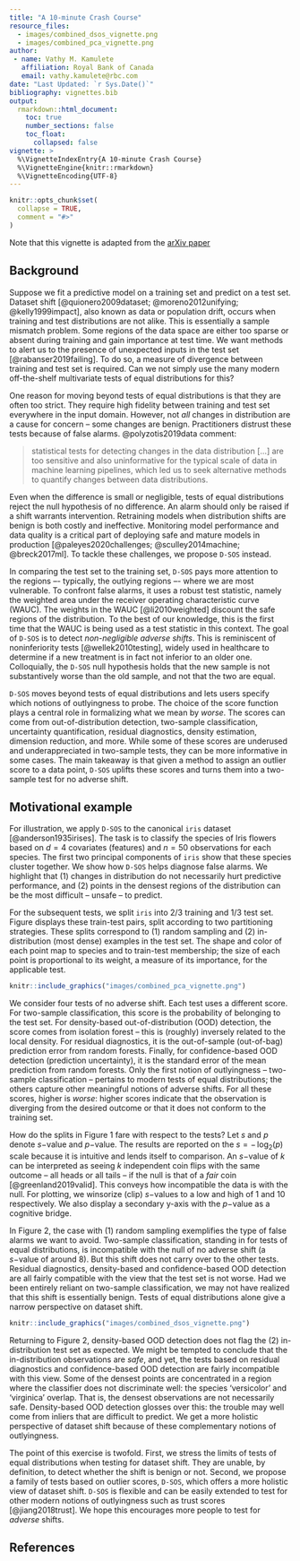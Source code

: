 ```yaml
---
title: "A 10-minute Crash Course"
resource_files:
  - images/combined_dsos_vignette.png
  - images/combined_pca_vignette.png
author:
 - name: Vathy M. Kamulete
   affiliation: Royal Bank of Canada
   email: vathy.kamulete@rbc.com
date: "Last Updated: `r Sys.Date()`"
bibliography: vignettes.bib
output:
  rmarkdown::html_document:
    toc: true
    number_sections: false
    toc_float:
      collapsed: false
vignette: >
  %\VignetteIndexEntry{A 10-minute Crash Course}
  %\VignetteEngine{knitr::rmarkdown}
  %\VignetteEncoding{UTF-8}
---
```


```r
knitr::opts_chunk$set(
  collapse = TRUE,
  comment = "#>"
)
```

Note that this vignette is adapted from the
[arXiv paper](https://arxiv.org/abs/2107.02990)

## Background

Suppose we fit a predictive model on a training set and predict on a test set.
Dataset shift [@quionero2009dataset; @moreno2012unifying; @kelly1999impact],
also known as data or population drift,
occurs when training and test distributions are not alike. This is essentially
a sample mismatch problem. Some regions of the data space are either too
sparse or absent during training and gain importance at test time. We want
methods to alert us to the presence of unexpected inputs in the test set
[@rabanser2019failing]. To do so, a measure of divergence between training
and test set is required. Can we not simply use the many modern off-the-shelf
multivariate tests of equal distributions for this?

One reason for moving beyond tests of equal distributions is that they are
often too strict. They require high fidelity between training and test set
everywhere in the input domain. However, not *all* changes in distribution are
a cause for concern -- some changes are benign. Practitioners distrust these
tests because of false alarms. @polyzotis2019data comment:

> statistical tests for detecting changes in the data distribution [...] are too
> sensitive and also uninformative for the typical scale of data in machine learning
> pipelines, which led us to seek alternative methods to quantify changes between
> data distributions.

Even when the difference is small or negligible, tests of equal distributions
reject the null hypothesis of no difference. An alarm should only be raised if
a shift warrants intervention. Retraining models when distribution shifts are
benign is both costly and ineffective. Monitoring model performance and data
quality is a critical part of deploying safe and mature models in production
[@paleyes2020challenges; @sculley2014machine; @breck2017ml].
To tackle these challenges, we propose `D-SOS` instead.

In comparing the test set to the training set, `D-SOS` pays more attention to
the regions –- typically, the outlying regions –- where we are most vulnerable.
To confront false alarms, it uses a robust test statistic, namely the
weighted area under the receiver operating characteristic curve (WAUC). The
weights in the WAUC [@li2010weighted] discount the safe regions of the
distribution. To the best of our knowledge, this is the first time that the
WAUC is being used as a test statistic in this context. The goal of `D-SOS` is
to detect *non-negligible adverse shifts*. This is reminiscent of noninferiority
tests [@wellek2010testing], widely used in healthcare to determine if a new
treatment is in fact not inferior to an older one. Colloquially, the `D-SOS`
null hypothesis holds that the new sample is not substantively worse than the
old sample, and not that the two are equal.

`D-SOS` moves beyond tests of equal distributions and lets users specify which
notions of outlyingness to probe. The choice of the score function plays a
central role in formalizing what we mean by *worse*. The scores can come from
out-of-distribution detection, two-sample classification, uncertainty
quantification, residual diagnostics, density estimation, dimension reduction,
and more. While some of these scores are underused and underappreciated in
two-sample tests, they can be more informative in some cases. The main takeaway
is that given a method to assign an outlier score to a data point, `D-SOS`
uplifts these scores and turns them into a two-sample test for no adverse
shift.

## Motivational example

For illustration, we apply `D-SOS` to the canonical `iris` dataset
[@anderson1935irises]. The task is to classify the species of Iris flowers
based on $d=4$ covariates (features) and $n=50$ observations for each
species. The first two principal components of `iris` show that these species
cluster together. We show how `D-SOS` helps diagnose false alarms. We highlight
that (1) changes in distribution do not necessarily hurt predictive performance,
and (2) points in the densest regions of the distribution can be the most
difficult -- unsafe -- to predict.

For the subsequent tests, we split `iris` into 2/3 training and 1/3 test set.
Figure \ref{fig:iris-pca} displays these train-test pairs, split according to
two partitioning strategies. These splits correspond to (1) random sampling and
(2) in-distribution (most dense) examples in the test set. The shape and color
of each point map to species and to train-test membership; the size of each
point is proportional to its weight, a measure of its importance, for the
applicable test.


```r
knitr::include_graphics("images/combined_pca_vignette.png")
```

We consider four tests of no adverse shift. Each test uses a different score.
For two-sample classification, this score is the probability
of belonging to the test set. For density-based out-of-distribution
(OOD) detection, the score comes from isolation forest -- this
is (roughly) inversely related to the local density. For residual diagnostics,
it is the out-of-sample (out-of-bag) prediction error from random forests.
Finally, for confidence-based OOD detection (prediction uncertainty), it is
the standard error of the mean prediction from random forests.
Only the first notion of outlyingness -- two-sample
classification -- pertains to modern tests of equal distributions; the others
capture other meaningful notions of adverse shifts. For all these scores, higher
is *worse*: higher scores indicate that the observation is diverging from the
desired outcome or that it does not conform to the training set.

How do the splits in Figure 1 fare with respect to
the tests? Let $s$ and $p$ denote $s-$value and $p-$value. The
results are reported on the $s = -\, \log_{2}(p)$ scale because it is intuitive
and lends itself to comparison. An $s-$value of $k$ can be interpreted
as seeing $k$ independent coin flips with the same outcome -- all heads or
all tails -- if the null is that of a *fair* coin [@greenland2019valid]. This
conveys how incompatible the data is with the null. For plotting, we
winsorize (clip) $s-$values to a low and high of 1 and 10 respectively. We
also display a secondary y-axis with the $p-$value as a cognitive bridge.

In Figure 2, the case with (1) random sampling exemplifies
the type of false alarms we want to avoid. Two-sample classification, standing
in for tests of equal distributions, is incompatible with the null of no adverse
shift (a $s-$value of around 8). But this shift does not carry over to the
other tests. Residual diagnostics, density-based and confidence-based OOD
detection are all fairly compatible with the view that the test set is not worse.
Had we been entirely reliant on two-sample classification, we may not have
realized that this shift is essentially benign. Tests of equal distributions
alone give a narrow perspective on dataset shift.

```r
knitr::include_graphics("images/combined_dsos_vignette.png")
```

Returning to Figure 2, density-based OOD detection does not
flag the (2) in-distribution test set as expected.
We might be tempted to conclude that the in-distribution observations are
*safe*, and yet, the tests based on residual diagnostics and confidence-based
OOD detection are fairly incompatible with this view. Some of the densest
points are concentrated in a region where the classifier does not discriminate
well: the species 'versicolor' and 'virginica' overlap. That is, the densest
observations are not necessarily safe. Density-based OOD detection glosses over
this: the trouble may well come from inliers that are difficult to predict.
We get a more holistic perspective of dataset shift because of these
complementary notions of outlyingness.

The point of this exercise is twofold. First, we stress the limits of
tests of equal distributions when testing for dataset shift. They are
unable, by definition, to detect whether the shift is benign or not.
Second, we propose a family of tests based on outlier scores, `D-SOS`,
which offers a more holistic view of dataset shift. `D-SOS`
is flexible and can be easily extended to test for other modern notions of
outlyingness such as trust scores [@jiang2018trust]. We hope this
encourages more people to test for *adverse* shifts.

## References
